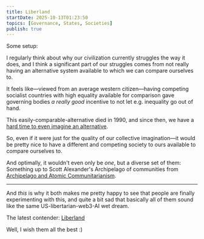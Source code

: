 ```yaml
---
title: Liberland
startDate: 2025-10-13T01:23:50
topics: [Governance, States, Societies]
publish: true
---
```


Some setup:

I regularly think about why our civilization currently struggles the way it does, and I think a significant part of our struggles comes from not really having an alternative system available to which we can compare ourselves to.

It feels like—viewed from an average western citizen—having competing socialist countries with high equality available for comparison gave governing bodies _a really good_ incentive to not let e.g. inequality  go out of hand.

This easily-comparable-alternative died in 1990, and since then, we have a [hard time to even imagine an alternative](https://en.wikipedia.org/wiki/Capitalist_Realism).

So, even if it were just for the quality of our collective imagination—it would be pretty nice to have a different and competing society to ours available to compare ourselves to.

And optimally, it wouldn't even only be _one_, but a diverse set of them: Something up to Scott Alexander's Archipelago of communities from [Archipelago and Atomic Communitarianism](https://slatestarcodex.com/2014/06/07/archipelago-and-atomic-communitarianism/).

---

And _this_ is why it both makes me pretty happy to see that people are finally experimenting with this, and quite a bit sad that basically all of them sound like the same US-libertarian-web3-AI wet dream.

The latest contender: [Liberland](https://liberland.org/)

Well, I wish them all the best :)
